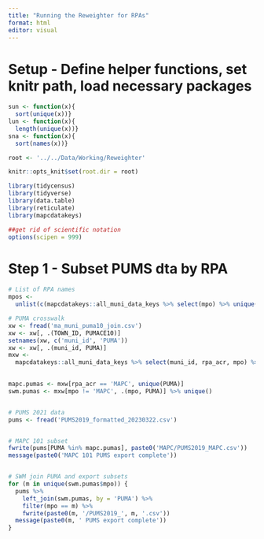 ```yaml
---
title: "Running the Reweighter for RPAs"
format: html
editor: visual
---
```


# Setup - Define helper functions, set knitr path, load necessary packages

```r
sun <- function(x){
  sort(unique(x))}
lun <- function(x){
  length(unique(x))}
sna <- function(x){
  sort(names(x))}
```

```r
root <- '../../Data/Working/Reweighter'

knitr::opts_knit$set(root.dir = root)
```

```r
library(tidycensus)
library(tidyverse)
library(data.table)
library(reticulate)
library(mapcdatakeys)

##get rid of scientific notation
options(scipen = 999)
```

# Step 1 - Subset PUMS dta by RPA
```r

# List of RPA names
mpos <-
  unlist(c(mapcdatakeys::all_muni_data_keys %>% select(mpo) %>% unique()))

# PUMA crosswalk
xw <- fread('ma_muni_puma10_join.csv')
xw <- xw[, .(TOWN_ID, PUMACE10)]
setnames(xw, c('muni_id', 'PUMA'))
xw <- xw[, .(muni_id, PUMA)]
mxw <-
  mapcdatakeys::all_muni_data_keys %>% select(muni_id, rpa_acr, mpo) %>% left_join(xw, by =
                                                                                     'muni_id') %>% select(-muni_id) %>% unique() %>% setDT()

mapc.pumas <- mxw[rpa_acr == 'MAPC', unique(PUMA)]
swm.pumas <- mxw[mpo != 'MAPC', .(mpo, PUMA)] %>% unique()


# PUMS 2021 data
pums <- fread('PUMS2019_formatted_20230322.csv')


# MAPC 101 subset
fwrite(pums[PUMA %in% mapc.pumas], paste0('MAPC/PUMS2019_MAPC.csv'))
message(paste0('MAPC 101 PUMS export complete'))


# SWM join PUMA and export subsets
for (m in unique(swm.pumas$mpo)) {
  pums %>%
    left_join(swm.pumas, by = 'PUMA') %>%
    filter(mpo == m) %>%
    fwrite(paste0(m, '/PUMS2019_', m, '.csv'))
  message(paste0(m, ' PUMS export complete'))
}

```
